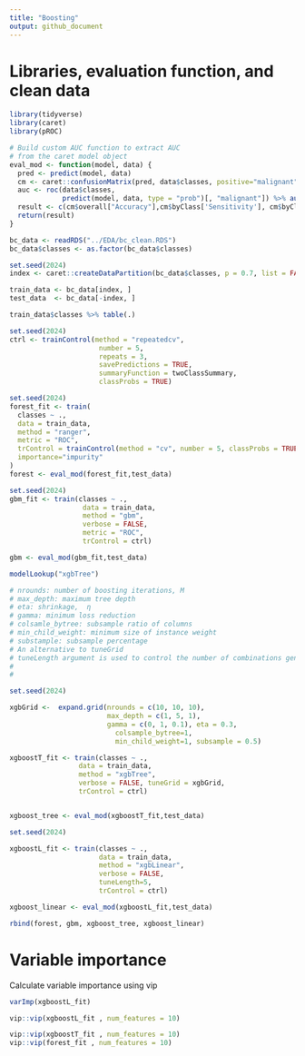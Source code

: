 ```yaml
---
title: "Boosting"
output: github_document
---
```


# Libraries, evaluation function, and clean data 

```r
library(tidyverse)
library(caret)
library(pROC)

# Build custom AUC function to extract AUC
# from the caret model object
eval_mod <- function(model, data) {
  pred <- predict(model, data)
  cm <- caret::confusionMatrix(pred, data$classes, positive="malignant")
  auc <- roc(data$classes,
             predict(model, data, type = "prob")[, "malignant"]) %>% auc()
  result <- c(cm$overall["Accuracy"],cm$byClass['Sensitivity'], cm$byClass['Specificity'], cm$byClass['F1'],AUC=auc)
  return(result)
}

bc_data <- readRDS("../EDA/bc_clean.RDS")
bc_data$classes <- as.factor(bc_data$classes)

```


```r
set.seed(2024)
index <- caret::createDataPartition(bc_data$classes, p = 0.7, list = FALSE)

train_data <- bc_data[index, ]
test_data  <- bc_data[-index, ]

train_data$classes %>% table(.)
```

```r
set.seed(2024)
ctrl <- trainControl(method = "repeatedcv", 
                      number = 5, 
                      repeats = 3,  
                      savePredictions = TRUE,
                      summaryFunction = twoClassSummary,
                      classProbs = TRUE)
```

```r
set.seed(2024)
forest_fit <- train(
  classes ~ .,
  data = train_data,                         
  method = "ranger",
  metric = "ROC",
  trControl = trainControl(method = "cv", number = 5, classProbs = TRUE, summaryFunction = twoClassSummary),
  importance="impurity"
)
forest <- eval_mod(forest_fit,test_data)
```

```r
set.seed(2024)
gbm_fit <- train(classes ~ .,
                  data = train_data,
                  method = "gbm",
                  verbose = FALSE,
                  metric = "ROC",
                  trControl = ctrl)

gbm <- eval_mod(gbm_fit,test_data)
```

```r
modelLookup("xgbTree")

# nrounds: number of boosting iterations, M
# max_depth: maximum tree depth
# eta: shrinkage,  η
# gamma: minimum loss reduction
# colsamle_bytree: subsample ratio of columns
# min_child_weight: minimum size of instance weight
# substample: subsample percentage
# An alternative to tuneGrid
# tuneLength argument is used to control the number of combinations generated by this random tuning parameter search.
# 
# 
```

```r
set.seed(2024)

xgbGrid <-  expand.grid(nrounds = c(10, 10, 10), 
                        max_depth = c(1, 5, 1), 
                        gamma = c(0, 1, 0.1), eta = 0.3,
                          colsample_bytree=1, 
                          min_child_weight=1, subsample = 0.5)

xgboostT_fit <- train(classes ~ .,
                 data = train_data,
                 method = "xgbTree",
                 verbose = FALSE, tuneGrid = xgbGrid,
                 trControl = ctrl)


xgboost_tree <- eval_mod(xgboostT_fit,test_data)
```


```r
set.seed(2024)

xgboostL_fit <- train(classes ~ .,
                      data = train_data,
                      method = "xgbLinear",
                      verbose = FALSE,
                      tuneLength=5,
                      trControl = ctrl)

xgboost_linear <- eval_mod(xgboostL_fit,test_data)
```

```r
rbind(forest, gbm, xgboost_tree, xgboost_linear)
```

# Variable importance
Calculate variable importance using vip
```r
varImp(xgboostL_fit)

vip::vip(xgboostL_fit , num_features = 10) 

vip::vip(xgboostT_fit , num_features = 10) 
vip::vip(forest_fit , num_features = 10) 
```
